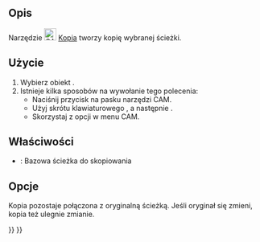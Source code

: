 <languages/>

{{Docnav/pl
|[[CAM_Shape/pl|Z kształtu]]
|[[CAM_Array/pl|Szyk]]
|[[CAM_Workbench/pl|środowisko pracy CAM]]
|IconL=CAM_Shape.svg
|IconR=CAM_Array.svg
|IconC=Workbench_CAM.svg
}}

{{GuiCommand/pl
|Name=CAM Copy
|Name/pl=CAM: Kopia
|MenuLocation=CAM → Modyfikacja ścieżki → Kopiuj operację w zadaniu
|Workbenches=[[CAM_Workbench/pl|CAM]]
}}

<span id="Description"></span>
==Opis==

Narzędzie [[Image:CAM_Copy.svg|24px]] [[CAM_Copy/pl|Kopia]] tworzy kopię wybranej ścieżki.

<span id="Usage"></span>
==Użycie==

# Wybierz obiekt {{KEY|[[Image:Workbench_CAM.svg|24px]] [[CAM_Workbench/pl|środowiska pracy CAM]]}}.
# Istnieje kilka sposobów na wywołanie tego polecenia:
#* Naciśnij przycisk {{KEY|[[Image:CAM_Copy.svg|24px]] [[CAM_Copy|Kopiuj operację w zadaniu]]}} na pasku narzędzi CAM.
#* Użyj skrótu klawiaturowego {{KEY|P}}, a następnie {{KEY|Y}}.
#* Skorzystaj z opcji {{MenuCommand|CAM → Modyfikacja ścieżki → Kopiuj operację w zadaniu}} w menu CAM.

<span id="Properties"></span>
==Właściwości==

* {{PropertyData|Base}}: Bazowa ścieżka do skopiowania

<span id="Options"></span>
==Opcje==

Kopia pozostaje połączona z oryginalną ścieżką. Jeśli oryginał się zmieni, kopia też ulegnie zmianie.


{{Docnav/pl
|[[CAM_Shape/pl|Z kształtu]]
|[[CAM_Array/pl|Szyk]]
|[[CAM_Workbench/pl|środowisko pracy CAM]]
|IconL=CAM_Shape.svg
|IconR=CAM_Array.svg
|IconC=Workbench_CAM.svg
}}

{{CAM_Tools_navi{{#translation:}}}}
{{Userdocnavi{{#translation:}}}}